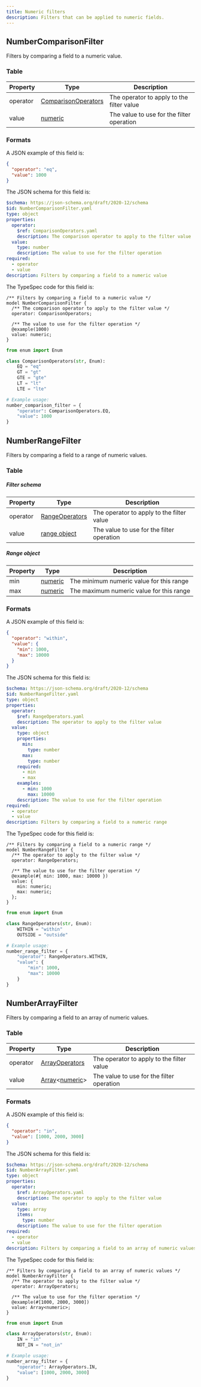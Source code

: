 ```yaml
---
title: Numeric filters
description: Filters that can be applied to numeric fields.
---
```



## NumberComparisonFilter

Filters by comparing a field to a numeric value.

### Table

| Property | Type                                                              | Description                               |
| -------- | ----------------------------------------------------------------- | ----------------------------------------- |
| operator | [ComparisonOperators](/protocol/filters/base#comparisonoperators) | The operator to apply to the filter value |
| value    | [numeric](/protocol/types/numeric#numeric)                        | The value to use for the filter operation |

### Formats

<Tabs>
  <TabItem label="Example">

A JSON example of this field is:

```json
{
  "operator": "eq",
  "value": 1000
}
```

  </TabItem>

  <TabItem label="JSON Schema">

The JSON schema for this field is:

```yaml
$schema: https://json-schema.org/draft/2020-12/schema
$id: NumberComparisonFilter.yaml
type: object
properties:
  operator:
    $ref: ComparisonOperators.yaml
    description: The comparison operator to apply to the filter value
  value:
    type: number
    description: The value to use for the filter operation
required:
  - operator
  - value
description: Filters by comparing a field to a numeric value
```

  </TabItem>

  <TabItem label="TypeSpec">

The TypeSpec code for this field is:

```typespec
/** Filters by comparing a field to a numeric value */
model NumberComparisonFilter {
  /** The comparison operator to apply to the filter value */
  operator: ComparisonOperators;

  /** The value to use for the filter operation */
  @example(1000)
  value: numeric;
}
```

  </TabItem>

  <TabItem label="Python">

```python
from enum import Enum

class ComparisonOperators(str, Enum):
    EQ = "eq"
    GT = "gt"
    GTE = "gte"
    LT = "lt"
    LTE = "lte"

# Example usage:
number_comparison_filter = {
    "operator": ComparisonOperators.EQ,
    "value": 1000
}
```

  </TabItem>
</Tabs>

## NumberRangeFilter

Filters by comparing a field to a range of numeric values.

### Table

##### Filter schema

| Property | Type                                                    | Description                               |
| -------- | ------------------------------------------------------- | ----------------------------------------- |
| operator | [RangeOperators](/protocol/filters/base#rangeoperators) | The operator to apply to the filter value |
| value    | [range object](#range-object)                           | The value to use for the filter operation |

##### Range object

| Property | Type                                       | Description                              |
| -------- | ------------------------------------------ | ---------------------------------------- |
| min      | [numeric](/protocol/types/numeric#numeric) | The minimum numeric value for this range |
| max      | [numeric](/protocol/types/numeric#numeric) | The maximum numeric value for this range |

### Formats

<Tabs>
  <TabItem label="Example">

A JSON example of this field is:

```json
{
  "operator": "within",
  "value": {
    "min": 1000,
    "max": 10000
  }
}
```

  </TabItem>

  <TabItem label="JSON Schema">

The JSON schema for this field is:

```yaml
$schema: https://json-schema.org/draft/2020-12/schema
$id: NumberRangeFilter.yaml
type: object
properties:
  operator:
    $ref: RangeOperators.yaml
    description: The operator to apply to the filter value
  value:
    type: object
    properties:
      min:
        type: number
      max:
        type: number
    required:
      - min
      - max
    examples:
      - min: 1000
        max: 10000
    description: The value to use for the filter operation
required:
  - operator
  - value
description: Filters by comparing a field to a numeric range
```

  </TabItem>

  <TabItem label="TypeSpec">

The TypeSpec code for this field is:

```typespec
/** Filters by comparing a field to a numeric range */
model NumberRangeFilter {
  /** The operator to apply to the filter value */
  operator: RangeOperators;

  /** The value to use for the filter operation */
  @example(#{ min: 1000, max: 10000 })
  value: {
    min: numeric;
    max: numeric;
  };
}
```

  </TabItem>

  <TabItem label="Python">

```python
from enum import Enum

class RangeOperators(str, Enum):
    WITHIN = "within"
    OUTSIDE = "outside"

# Example usage:
number_range_filter = {
    "operator": RangeOperators.WITHIN,
    "value": {
        "min": 1000,
        "max": 10000
    }
}
```

  </TabItem>
</Tabs>

## NumberArrayFilter

Filters by comparing a field to an array of numeric values.

### Table

| Property | Type                                                                               | Description                               |
| -------- | ---------------------------------------------------------------------------------- | ----------------------------------------- |
| operator | [ArrayOperators](/protocol/filters/base#arrayoperators)                            | The operator to apply to the filter value |
| value    | [Array](/protocol/types/other#array)\<[numeric](/protocol/types/numeric#numeric)\> | The value to use for the filter operation |

### Formats

<Tabs>
  <TabItem label="Example">

A JSON example of this field is:

```json
{
  "operator": "in",
  "value": [1000, 2000, 3000]
}
```

  </TabItem>

  <TabItem label="JSON Schema">

The JSON schema for this field is:

```yaml
$schema: https://json-schema.org/draft/2020-12/schema
$id: NumberArrayFilter.yaml
type: object
properties:
  operator:
    $ref: ArrayOperators.yaml
    description: The operator to apply to the filter value
  value:
    type: array
    items:
      type: number
    description: The value to use for the filter operation
required:
  - operator
  - value
description: Filters by comparing a field to an array of numeric values
```

  </TabItem>

  <TabItem label="TypeSpec">

The TypeSpec code for this field is:

```typespec
/** Filters by comparing a field to an array of numeric values */
model NumberArrayFilter {
  /** The operator to apply to the filter value */
  operator: ArrayOperators;

  /** The value to use for the filter operation */
  @example(#[1000, 2000, 3000])
  value: Array<numeric>;
}
```

  </TabItem>

  <TabItem label="Python">

```python
from enum import Enum

class ArrayOperators(str, Enum):
    IN = "in"
    NOT_IN = "not_in"

# Example usage:
number_array_filter = {
    "operator": ArrayOperators.IN,
    "value": [1000, 2000, 3000]
}
```

  </TabItem>
</Tabs>
